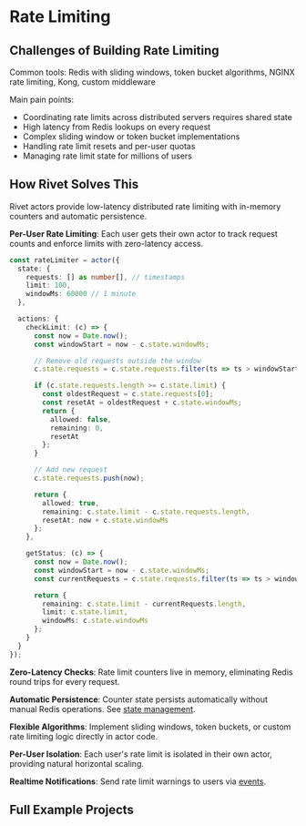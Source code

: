 # Rate Limiting

## Challenges of Building Rate Limiting

Common tools: Redis with sliding windows, token bucket algorithms, NGINX rate limiting, Kong, custom middleware

Main pain points:
- Coordinating rate limits across distributed servers requires shared state
- High latency from Redis lookups on every request
- Complex sliding window or token bucket implementations
- Handling rate limit resets and per-user quotas
- Managing rate limit state for millions of users

## How Rivet Solves This

Rivet actors provide low-latency distributed rate limiting with in-memory counters and automatic persistence.

**Per-User Rate Limiting**: Each user gets their own actor to track request counts and enforce limits with zero-latency access.

```typescript
const rateLimiter = actor({
  state: {
    requests: [] as number[], // timestamps
    limit: 100,
    windowMs: 60000 // 1 minute
  },

  actions: {
    checkLimit: (c) => {
      const now = Date.now();
      const windowStart = now - c.state.windowMs;

      // Remove old requests outside the window
      c.state.requests = c.state.requests.filter(ts => ts > windowStart);

      if (c.state.requests.length >= c.state.limit) {
        const oldestRequest = c.state.requests[0];
        const resetAt = oldestRequest + c.state.windowMs;
        return {
          allowed: false,
          remaining: 0,
          resetAt
        };
      }

      // Add new request
      c.state.requests.push(now);

      return {
        allowed: true,
        remaining: c.state.limit - c.state.requests.length,
        resetAt: now + c.state.windowMs
      };
    },

    getStatus: (c) => {
      const now = Date.now();
      const windowStart = now - c.state.windowMs;
      const currentRequests = c.state.requests.filter(ts => ts > windowStart);

      return {
        remaining: c.state.limit - currentRequests.length,
        limit: c.state.limit,
        windowMs: c.state.windowMs
      };
    }
  }
});
```

**Zero-Latency Checks**: Rate limit counters live in memory, eliminating Redis round trips for every request.

**Automatic Persistence**: Counter state persists automatically without manual Redis operations. See [state management](/docs/actors/state).

**Flexible Algorithms**: Implement sliding windows, token buckets, or custom rate limiting logic directly in actor code.

**Per-User Isolation**: Each user's rate limit is isolated in their own actor, providing natural horizontal scaling.

**Realtime Notifications**: Send rate limit warnings to users via [events](/docs/actors/events).

## Full Example Projects

<CardGroup>
<Card href="https://github.com/rivet-dev/rivetkit/tree/main/examples/rate" title="Rate Limiting Example" />
</CardGroup>
